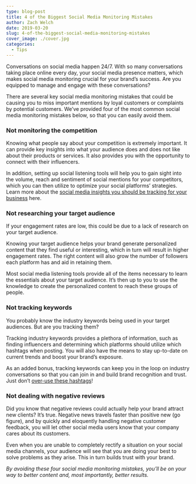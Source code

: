 ```yaml
---
type: blog-post
title: 4 of the Biggest Social Media Monitoring Mistakes
author: Zach Welch
date: 2019-03-20
slug: 4-of-the-biggest-social-media-monitoring-mistakes
cover_image: ./cover.jpg
categories:
  - Tips
---
```


Conversations on social media happen 24/7. With so many conversations taking place online every day, your social media presence matters, which makes social media monitoring crucial for your brand’s success. Are you equipped to manage and engage with these conversations?

There are several key social media monitoring mistakes that could be causing you to miss important mentions by loyal customers or complaints by potential customers. We’ve provided four of the most common social media monitoring mistakes below, so that you can easily avoid them.

### Not monitoring the competition

Knowing what people say about your competition is extremely important. It can provide key insights into what your audience does and does not like about their products or services. It also provides you with the opportunity to connect with their influencers.

In addition, setting up social listening tools will help you to gain sight into the volume, reach and sentiment of social mentions for your competitors, which you can then utilize to optimize your social platforms’ strategies. Learn more about the [social media insights you should be tracking for your business][1] here.

### Not researching your target audience

If your engagement rates are low, this could be due to a lack of research on your target audience.

Knowing your target audience helps your brand generate personalized content that they find useful or interesting, which in turn will result in higher engagement rates. The right content will also grow the number of followers each platform has and aid in retaining them.

Most social media listening tools provide all of the items necessary to learn the essentials about your target audience. It’s then up to you to use the knowledge to create the personalized content to reach these groups of people.

### Not tracking keywords

You probably know the industry keywords being used in your target audiences. But are you tracking them?

Tracking industry keywords provides a plethora of information, such as finding influencers and determining which platforms should utilize which hashtags when posting. You will also have the means to stay up-to-date on current trends and boost your brand’s exposure.

As an added bonus, tracking keywords can keep you in the loop on industry conversations so that you can join in and build brand recognition and trust. Just don’t [over-use these hashtags][2]!

### Not dealing with negative reviews

Did you know that negative reviews could actually help your brand attract new clients? It’s true. Negative news travels faster than positive new (go figure), and by quickly and eloquently handling negative customer feedback, you will let other social media users know that your company cares about its customers.

Even when you are unable to completely rectify a situation on your social media channels, your audience will see that you are doing your best to solve problems as they arise. This in turn builds trust with your brand.

_By avoiding these four social media monitoring mistakes, you’ll be on your way to better content and, most importantly, better results._

[1]: /blog/are-you-tracking-these-3-important-social-media-insights-for-your-business
[2]: /blog/dont-hashtag-everything-guide-for-social-media-marketers-how-to-handle-hashtags
